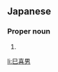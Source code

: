 ==Japanese==
{{ja-kanjitab|み|き|お}}

===Proper noun===
{{ja-pos|proper|みきお}}

# {{given name|male|lang=ja|sort=みきお}}

[[li:巳喜男]]
